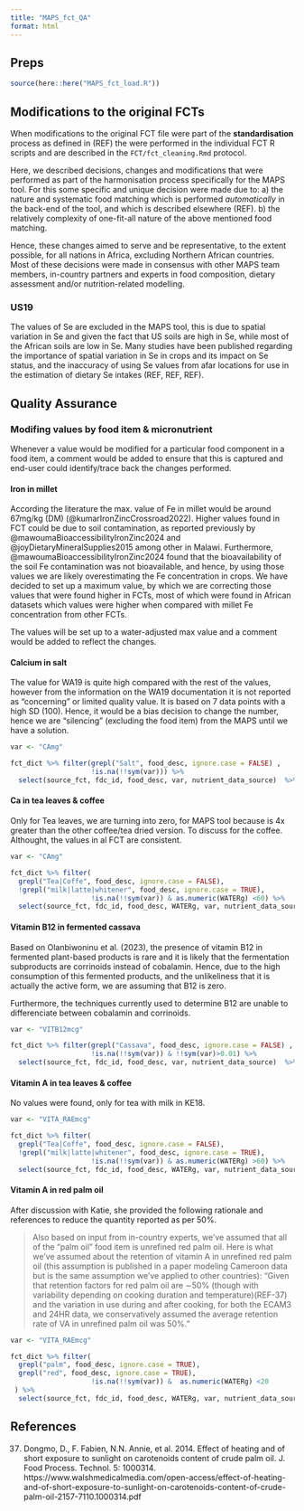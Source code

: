 ```yaml
---
title: "MAPS_fct_QA"
format: html
---
```


## Preps
```r

source(here::here("MAPS_fct_load.R"))

```


## Modifications to the original FCTs 

When modifications to the original FCT file were part of the **standardisation** process as defined in (REF) the were performed in the individual FCT R scripts and are described in the `FCT/fct_cleaning.Rmd` protocol.

Here, we described decisions, changes and modifications that were performed as part of the harmonisation process specifically for the MAPS tool. For this some specific and unique decision were made due to:
    a) the nature and systematic food matching which is performed *automatically* in the back-end of the tool, and which is described elsewhere (REF). 
    b) the relatively complexity of one-fit-all nature of the above mentioned food matching. 

Hence, these changes aimed to serve and be representative, to the extent possible, for all nations in Africa, excluding Northern African countries. Most of these decisions were made in consensus with other MAPS team members, in-country partners and experts in food composition, dietary assessment and/or nutrition-related modelling. 

### US19

The values of Se are excluded in the MAPS tool, this is due to spatial variation in Se and given the fact that US soils are high in Se, while most of the African soils are low in Se. Many studies have been published regarding the importance of spatial variation in Se in crops and its impact on Se status, and the inaccuracy of using Se values from afar locations for use in the estimation of dietary Se intakes (REF, REF, REF).

## Quality Assurance

### Modifing values by food item & micronutrient

Whenever a value would be modified for a particular food component in a food item, a comment would be added to ensure that this is captured and end-user could identify/trace back the changes performed. 

#### Iron in millet 

According the literature the max. value of Fe in millet would be around 67mg/kg (DM) (@kumarIronZincCrossroad2022). Higher values found in FCT could be due to soil contamination, as reported previously by @mawoumaBioaccessibilityIronZinc2024 and @joyDietaryMineralSupplies2015 among other in Malawi. Furthermore, @mawoumaBioaccessibilityIronZinc2024 found that the bioavailability of the soil Fe contamination was not bioavailable, and hence, by using those values we are likely overestimating the Fe concentration in crops. We have decided to set up a maximum value, by which we are correcting those values that were found higher in FCTs, most of which were found in African datasets which values were higher when compared with millet Fe concentration from other FCTs. 

The values will be set up to a water-adjusted max value and a comment would be added to reflect the changes. 

#### Calcium in salt

The value for WA19 is quite high compared with the rest of the values, however from the information on the WA19 documentation it is not reported as "concerning" or limited quality value. It is based on 7 data points with a high SD (100). Hence, it would be a bias decision to change the number, hence we are "silencing" (excluding the food item) from the MAPS until we have a solution.

```r

var <- "CAmg"

fct_dict %>% filter(grepl("Salt", food_desc, ignore.case = FALSE) , 
                    !is.na(!!sym(var))) %>% 
  select(source_fct, fdc_id, food_desc, var, nutrient_data_source)  %>% View()

```

#### Ca in tea leaves & coffee 

Only for Tea leaves, we are turning into zero, for MAPS tool because is 4x greater than the other coffee/tea dried version. To discuss for the coffee. Althought, the values in al FCT are consistent.

```r

var <- "CAmg"

fct_dict %>% filter(
  grepl("Tea|Coffe", food_desc, ignore.case = FALSE), 
  !grepl("milk|latte|whitener", food_desc, ignore.case = TRUE), 
                    !is.na(!!sym(var)) & as.numeric(WATERg) <60) %>% 
  select(source_fct, fdc_id, food_desc, WATERg, var, nutrient_data_source)  %>% View()

```


####  Vitamin B12 in fermented cassava

Based on Olanbiwoninu et al. (2023), the presence of vitamin B12 in fermented plant-based products is rare and it is likely that the fermentation subproducts are corrinoids instead of cobalamin. Hence, due to the high consumption of this fermented products, and the unlikeliness that it is actually the active form, we are assuming that B12 is zero. 

Furthermore, the techniques currently used to determine B12 are unable to differenciate between cobalamin and corrinoids. 


```r

var <- "VITB12mcg"

fct_dict %>% filter(grepl("Cassava", food_desc, ignore.case = FALSE) , 
                    !is.na(!!sym(var)) & !!sym(var)>0.01) %>% 
  select(source_fct, fdc_id, food_desc, var, nutrient_data_source)  %>% View()

```



#### Vitamin A in tea leaves & coffee 

No values were found, only for tea with milk in KE18.

```r

var <- "VITA_RAEmcg"

fct_dict %>% filter(
  grepl("Tea|Coffe", food_desc, ignore.case = FALSE), 
  !grepl("milk|latte|whitener", food_desc, ignore.case = TRUE), 
                    !is.na(!!sym(var)) & as.numeric(WATERg) >60) %>% 
  select(source_fct, fdc_id, food_desc, WATERg, var, nutrient_data_source) %>% View()

```

#### Vitamin A in red palm oil

After discussion with Katie, she provided the following rationale and references to reduce the quantity reported as per 50%. 

>
Also based on input from in-country experts, we’ve assumed that all of the “palm oil” food item is unrefined red palm oil. Here is what we’ve assumed about the retention of vitamin A in unrefined red palm oil (this assumption is published in a paper modeling Cameroon data but is the same assumption we’ve applied to other countries): “Given that retention factors for red palm oil are ∼50% (though with variability depending on cooking duration and temperature)(REF-37) and the variation in use during and after cooking, for both the ECAM3 and 24HR data, we conservatively assumed the average retention rate of VA in unrefined palm oil was 50%.”
>


```r

var <- "VITA_RAEmcg"

fct_dict %>% filter(
  grepl("palm", food_desc, ignore.case = TRUE), 
  grepl("red", food_desc, ignore.case = TRUE), 
                    !is.na(!!sym(var)) &  as.numeric(WATERg) <20
 ) %>% 
  select(source_fct, fdc_id, food_desc, WATERg, var, nutrient_data_source) %>% View()

```

## References

37. Dongmo, D., F. Fabien, N.N. Annie, et al. 2014. Effect of heating and of short exposure to sunlight on carotenoids content of crude palm oil. J. Food Process. Technol. 5: 1000314. https://www.walshmedicalmedia.com/open-access/effect-of-heating-and-of-short-exposure-to-sunlight-on-carotenoids-content-of-crude-palm-oil-2157-7110.1000314.pdf 